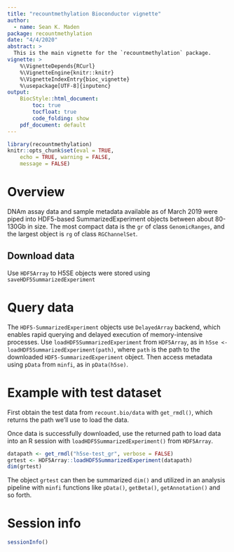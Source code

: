 ```yaml
---
title: "recountmethylation Bioconductor vignette"
author: 
  - name: Sean K. Maden
package: recountmethylation
date: "4/4/2020"
abstract: > 
  This is the main vignette for the `recountmethylation` package.
vignette: >
    %\VignetteDepends{RCurl}
    %\VignetteEngine{knitr::knitr} 
    %\VignetteIndexEntry{bioc_vignette} 
    %\usepackage[UTF-8]{inputenc}
output:
    BiocStyle::html_document:
        toc: true
        tocfloat: true
        code_folding: show
    pdf_document: default
---
```


```r
library(recountmethylation)
knitr::opts_chunk$set(eval = TRUE,
    echo = TRUE, warning = FALSE,
    message = FALSE)
```

# Overview

DNAm assay data and sample metadata available as of March 2019 
were 
piped into HDF5-based SummarizedExperiment objects between 
about 80-130Gb in size. The most compact data is the `gr` of 
class `GenomicRanges`, and the largest object is `rg` of class `RGChannelSet`.

## Download data
Use `HDF5Array` to 
H5SE objects were stored using `saveHDF5SummarizedExperiment`

# Query data

The `HDF5-SummarizedExperiment` objects use `DelayedArray` 
backend,
which enables rapid querying and delayed execution of 
memory-intensive processes. 
Use `loadHDF5SummarizedExperiment` from `HDF5Array`, as in 
`h5se <- loadHDF5SummarizedExperiment(path)`,
where `path` is the path to the downloaded 
`HDF5-SummarizedExperiment` object. Then access metadata 
using `pData` from `minfi`, as in `pData(h5se)`.

# Example with test dataset

First obtain the test data from `recount.bio/data` with 
`get_rmdl()`, which returns the path we'll use to load 
the data.

Once data is successfully downloaded, use the returned 
path to load data into an R session with 
`loadHDF5SummarizedExperiment()` from `HDF5Array`.

```r
datapath <- get_rmdl("h5se-test_gr", verbose = FALSE)
grtest <- HDF5Array::loadHDF5SummarizedExperiment(datapath)
dim(grtest)
```

The object `grtest` can then be summarized `dim()` and 
utilized in an analysis pipeline with `minfi` 
functions like `pData()`, `getBeta()`, `getAnnotation()` and so forth.

# Session info

```r
sessionInfo()
```
